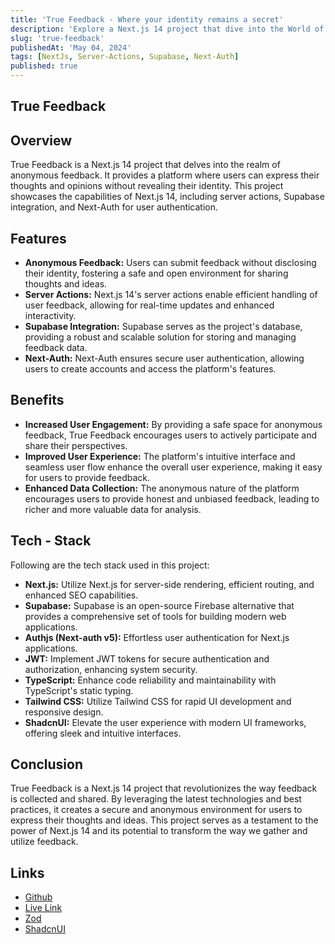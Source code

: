 ```yaml
---
title: 'True Feedback - Where your identity remains a secret'
description: 'Explore a Next.js 14 project that dive into the World of Anonymous Feedback.'
slug: 'true-feedback'
publishedAt: 'May 04, 2024'
tags: [NextJs, Server-Actions, Supabase, Next-Auth]
published: true
---
```


## True Feedback

<RoundedImage
  src='/projects/true-feedback.png'
  width={800}
  height={800}
  alt='Acme Auth'
/>

## Overview

True Feedback is a Next.js 14 project that delves into the realm of anonymous feedback. It provides a platform where users can express their thoughts and opinions without revealing their identity. This project showcases the capabilities of Next.js 14, including server actions, Supabase integration, and Next-Auth for user authentication.

## Features

- **Anonymous Feedback:** Users can submit feedback without disclosing their identity, fostering a safe and open environment for sharing thoughts and ideas.
- **Server Actions:** Next.js 14's server actions enable efficient handling of user feedback, allowing for real-time updates and enhanced interactivity.
- **Supabase Integration:** Supabase serves as the project's database, providing a robust and scalable solution for storing and managing feedback data.
- **Next-Auth:** Next-Auth ensures secure user authentication, allowing users to create accounts and access the platform's features.

## Benefits

- **Increased User Engagement:** By providing a safe space for anonymous feedback, True Feedback encourages users to actively participate and share their perspectives.
- **Improved User Experience:** The platform's intuitive interface and seamless user flow enhance the overall user experience, making it easy for users to provide feedback.
- **Enhanced Data Collection:** The anonymous nature of the platform encourages users to provide honest and unbiased feedback, leading to richer and more valuable data for analysis.

## Tech - Stack

Following are the tech stack used in this project:

- **Next.js:** Utilize Next.js for server-side rendering, efficient routing, and enhanced SEO capabilities.
- **Supabase:** Supabase is an open-source Firebase alternative that provides a comprehensive set of tools for building modern web applications.
- **Authjs (Next-auth v5):** Effortless user authentication for Next.js applications.
- **JWT:** Implement JWT tokens for secure authentication and authorization, enhancing system security.
- **TypeScript:** Enhance code reliability and maintainability with TypeScript's static typing.
- **Tailwind CSS:** Utilize Tailwind CSS for rapid UI development and responsive design.
- **ShadcnUI:** Elevate the user experience with modern UI frameworks, offering sleek and intuitive interfaces.

## Conclusion

True Feedback is a Next.js 14 project that revolutionizes the way feedback is collected and shared. By leveraging the latest technologies and best practices, it creates a secure and anonymous environment for users to express their thoughts and ideas. This project serves as a testament to the power of Next.js 14 and its potential to transform the way we gather and utilize feedback.

## Links

- [Github](https://github.com/patelvivekdev/True-Feedback)
- [Live Link](https://truefeedback.patelvivekdev.vercel.app/)
- [Zod](https://zod.dev/)
- [ShadcnUI](https://shadcn.com/ui)
